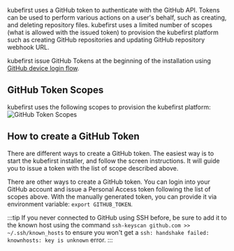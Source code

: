 kubefirst uses a GitHub token to authenticate with the GitHub API. Tokens can be used to perform various actions on a user's behalf, such as creating, and deleting repository files. kubefirst uses a limited number of scopes (what is allowed with the issued token) to provision the kubefirst platform such as creating GitHub repositories and updating GitHub repository webhook URL.

kubefirst issue GitHub Tokens at the beginning of the installation using [GitHub device login flow](https://docs.github.com/en/apps/oauth-apps/building-oauth-apps/authorizing-oauth-apps#device-flow).

## GitHub Token Scopes

kubefirst uses the following scopes to provision the kubefirst platform:
![GitHub Token Scopes](../../../img/common/github/scopes.png)

## How to create a GitHub Token

There are different ways to create a GitHub token. The easiest way is to start the kubefirst installer, and follow the screen instructions. It will guide you to issue a token with the list of scope described above.

There are other ways to create a GitHub token. You can login into your GitHub account and issue a Personal Access token following the list of scopes above. With the manually generated token, you can provide it via environment variable: `export GITHUB_TOKEN`.

:::tip
If you never connected to GitHub using SSH before, be sure to add it to the known host using the command `ssh-keyscan github.com >> ~/.ssh/known_hosts` to ensure you won't get a `ssh: handshake failed: knownhosts: key is unknown` error.
:::
